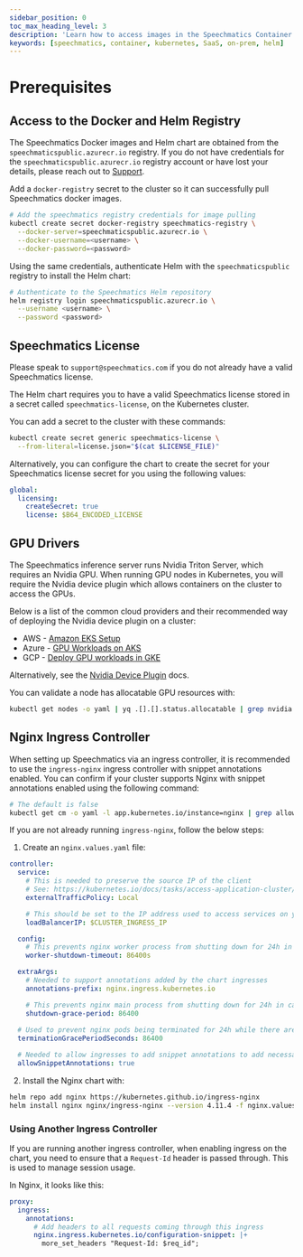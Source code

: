 ```yaml
---
sidebar_position: 0
toc_max_heading_level: 3
description: 'Learn how to access images in the Speechmatics Container system'
keywords: [speechmatics, container, kubernetes, SaaS, on-prem, helm]
---
```



# Prerequisites

## Access to the Docker and Helm Registry

The Speechmatics Docker images and Helm chart are obtained from the `speechmaticspublic.azurecr.io` registry. If you do not have credentials for the `speechmaticspublic.azurecr.io` registry account or have lost your details, please reach out to [Support](https://support.speechmatics.com).

Add a `docker-registry` secret to the cluster so it can successfully pull Speechmatics docker images.

```bash
# Add the speechmatics registry credentials for image pulling
kubectl create secret docker-registry speechmatics-registry \
  --docker-server=speechmaticspublic.azurecr.io \
  --docker-username=<username> \
  --docker-password=<password>
```

Using the same credentials, authenticate Helm with the `speechmaticspublic` registry to install the Helm chart:

```bash
# Authenticate to the Speechmatics Helm repository
helm registry login speechmaticspublic.azurecr.io \
  --username <username> \
  --password <password>
```

## Speechmatics License

Please speak to `support@speechmatics.com` if you do not already have a valid Speechmatics license.

The Helm chart requires you to have a valid Speechmatics license stored in a secret called `speechmatics-license`, on the Kubernetes cluster. 

You can add a secret to the cluster with these commands:

```bash
kubectl create secret generic speechmatics-license \
  --from-literal=license.json="$(cat $LICENSE_FILE)"
```

Alternatively, you can configure the chart to create the secret for your Speechmatics license secret for you using the following values:

```yaml
global:
  licensing:
    createSecret: true
    license: $B64_ENCODED_LICENSE
```

## GPU Drivers

The Speechmatics inference server runs Nvidia Triton Server, which requires an Nvidia GPU. When running GPU nodes in Kubernetes, you will require the Nvidia device plugin which allows containers on the cluster to access the GPUs.

Below is a list of the common cloud providers and their recommended way of deploying the Nvidia device plugin on a cluster:

* AWS - [Amazon EKS Setup](https://docs.aws.amazon.com/deep-learning-containers/latest/devguide/deep-learning-containers-eks-setup.html#deep-learning-containers-eks-setup-gpu-clusters)
* Azure - [GPU Workloads on AKS](https://learn.microsoft.com/en-us/azure/aks/gpu-cluster?tabs=add-ubuntu-gpu-node-pool#nvidia-device-plugin-installation)
* GCP - [Deploy GPU workloads in GKE](https://cloud.google.com/kubernetes-engine/docs/how-to/gpus#installing_drivers)

Alternatively, see the [Nvidia Device Plugin](https://github.com/NVIDIA/k8s-device-plugin#deployment-via-helm) docs.

You can validate a node has allocatable GPU resources with:

```bash
kubectl get nodes -o yaml | yq .[].[].status.allocatable | grep nvidia
```

## Nginx Ingress Controller

When setting up Speechmatics via an ingress controller, it is recommended to use the `ingress-nginx` ingress controller with snippet annotations enabled. You can confirm if your cluster supports Nginx with snippet annotations enabled using the following command:

```bash
# The default is false
kubectl get cm -o yaml -l app.kubernetes.io/instance=nginx | grep allow-snippet-annotations
```

If you are not already running `ingress-nginx`, follow the below steps:

1. Create an `nginx.values.yaml` file:

```yaml
controller:
  service:
    # This is needed to preserve the source IP of the client
    # See: https://kubernetes.io/docs/tasks/access-application-cluster/create-external-load-balancer/#preserving-the-client-source-ip
    externalTrafficPolicy: Local

    # This should be set to the IP address used to access services on your cluster
    loadBalancerIP: $CLUSTER_INGRESS_IP

  config:
    # This prevents nginx worker process from shutting down for 24h in case of active sessions
    worker-shutdown-timeout: 86400s

  extraArgs:
    # Needed to support annotations added by the chart ingresses
    annotations-prefix: nginx.ingress.kubernetes.io

    # This prevents nginx main process from shutting down for 24h in case of active sessions
    shutdown-grace-period: 86400
 
  # Used to prevent nginx pods being terminated for 24h while there are active sessions
  terminationGracePeriodSeconds: 86400

  # Needed to allow ingresses to add snippet annotations to add necessary headers
  allowSnippetAnnotations: true
```

2. Install the Nginx chart with:

```bash
helm repo add nginx https://kubernetes.github.io/ingress-nginx
helm install nginx nginx/ingress-nginx --version 4.11.4 -f nginx.values.yaml
```

### Using Another Ingress Controller

If you are running another ingress controller, when enabling ingress on the chart, you need to ensure that a `Request-Id` header is passed through. This is used to manage session usage.

In Nginx, it looks like this:

```yaml
proxy:
  ingress:
    annotations:
      # Add headers to all requests coming through this ingress
      nginx.ingress.kubernetes.io/configuration-snippet: |+
        more_set_headers "Request-Id: $req_id";
```
